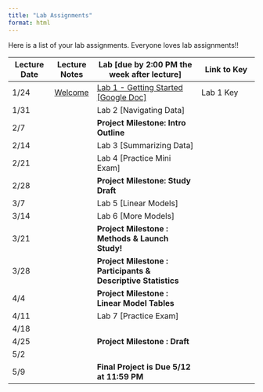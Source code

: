 ```yaml
---
title: "Lab Assignments"
format: html
---
```


Here is a list of your lab assignments. Everyone loves lab assignments!!

| Lecture Date | Lecture Notes                | Lab \[due by 2:00 PM the week after lecture\]                                                                                              | Link to Key |
|------------------|-----------------|---------------------------------------------|-------------------------|
| 1/24         | [Welcome](./1L_Whystats.qmd) | [Lab 1 - Getting Started \[Google Doc\]](https://docs.google.com/document/d/1-W-NpdImLLvq_EUhrwZY2rD5jQcWXlqwuAXlC6v8FQE/edit?usp=sharing) | Lab 1 Key   |
| 1/31         |                              | Lab 2 \[Navigating Data\]                                                                                                                  |             |
| 2/7          |                              | **Project Milestone: Intro Outline**                                                                                                       |             |
| 2/14         |                              | Lab 3 \[Summarizing Data\]                                                                                                                 |             |
| 2/21         |                              | Lab 4 \[Practice Mini Exam\]                                                                                                               |             |
| 2/28         |                              | **Project Milestone: Study Draft**                                                                                                         |             |
| 3/7          |                              | Lab 5 \[Linear Models\]                                                                                                                    |             |
| 3/14         |                              | Lab 6 \[More Models\]                                                                                                                      |             |
| 3/21         |                              | **Project Milestone : Methods & Launch Study!**                                                                                            |             |
| 3/28         |                              | **Project Milestone : Participants & Descriptive Statistics**                                                                              |             |
| 4/4          |                              | **Project Milestone : Linear Model Tables**                                                                                                |             |
| 4/11         |                              | Lab 7 \[Practice Exam\]                                                                                                                    |             |
| 4/18         |                              |                                                                                                                                            |             |
| 4/25         |                              | **Project Milestone : Draft**                                                                                                              |             |
| 5/2          |                              |                                                                                                                                            |             |
| 5/9          |                              | **Final Project is Due 5/12 at 11:59 PM**                                                                                                  |             |
